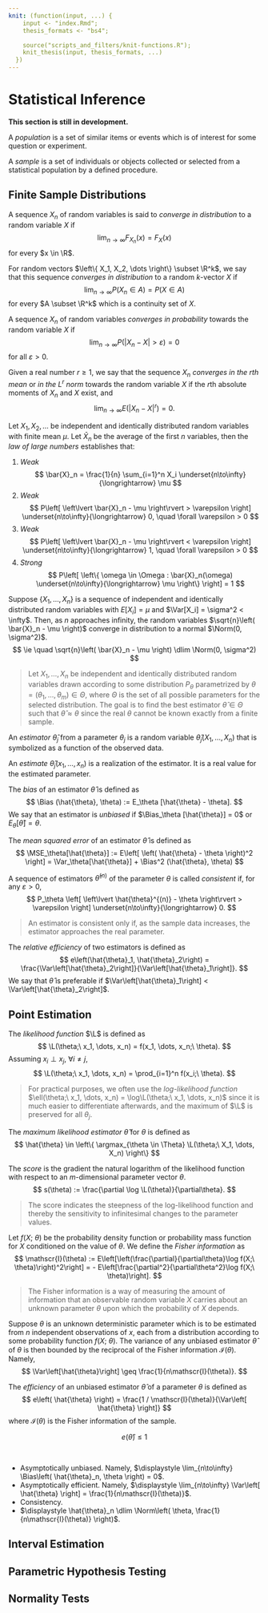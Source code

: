 ```yaml
---
knit: (function(input, ...) {
    input <- "index.Rmd";
    thesis_formats <- "bs4";

    source("scripts_and_filters/knit-functions.R");
    knit_thesis(input, thesis_formats, ...)
  })
---
```


# Statistical Inference

::: {.redbox}
**This section is still in development.**
:::

::: {.definition name="Population"}
A _population_ is a set of similar items or events which is of interest for some question or experiment.
:::

::: {.definition name="Sample"}
A _sample_ is a set of individuals or objects collected or selected from a statistical population by a defined procedure.
:::

## Finite Sample Distributions

::: {.definition name="Convergence in Distribution"}
A sequence $\displaystyle X_n$ of random variables is said to _converge in distribution_ to a random variable $X$ if
$$
\lim_{n\to\infty} F_{X_n}(x) = F_X(x)
$$
for every $x \in \R$.

For random vectors $\left\{ X_1, X_2, \dots \right\} \subset \R^k$, we say that this sequence _converges in distribution_ to a random $k$-vector $X$ if
$$
\lim_{n\to\infty} P(X_n\in A) = P(X\in A)
$$
for every $A \subset \R^k$ which is a continuity set of $X$.
:::

::: {.definition name="Convergence in Probability"}
A sequence $\displaystyle X_n$ of random variables _converges in probability_ towards the random variable $X$ if
$$
\lim_{n\to\infty} P\left( \left\lvert X_n - X \right\rvert > \varepsilon \right) = 0
$$
for all $\varepsilon > 0$.
:::

::: {.definition name="Convergence in Mean"}
Given a real number $r \geq 1$, we say that the sequence $X_n$ _converges in the $r$th mean_ or _in the $L^r$ norm_ towards the random variable $X$ if the $r$th absolute moments of $X_n$ and $X$ exist, and
$$
\lim_{n\to\infty} E\left( \left\lvert X_n - X \right\rvert^r \right) = 0.
$$
:::

::: {.theorem name="Law of Large Numbers"}
Let $X_1, X_2, \dots$ be independent and identically distributed random variables with finite mean $\mu$. Let $\bar{X}_n$ be the average of the first $n$ variables, then the _law of large numbers_ establishes that:

1. _Weak_
$$
\bar{X}_n = \frac{1}{n} \sum_{i=1}^n X_i \underset{n\to\infty}{\longrightarrow} \mu
$$
2. _Weak_
$$
P\left[ \left\lvert \bar{X}_n - \mu \right\rvert > \varepsilon \right] \underset{n\to\infty}{\longrightarrow} 0, \quad \forall \varepsilon > 0
$$
3. _Weak_
$$
P\left[ \left\lvert \bar{X}_n - \mu \right\rvert < \varepsilon \right] \underset{n\to\infty}{\longrightarrow} 1, \quad \forall \varepsilon > 0
$$
4. _Strong_
$$
P\left[ \left\{ \omega \in \Omega : \bar{X}_n(\omega) \underset{n\to\infty}{\longrightarrow} \mu \right\} \right] = 1
$$
:::

::: {.theorem name="Central Limit Theorem"}
Suppose $\left\{X_1, \dots, X_n\right\}$ is a sequence of independent and identically distributed random variables with $E[X_i] = \mu$ and $\Var[X_i] = \sigma^2 < \infty$. Then, as $n$ approaches infinity, the random variables $\sqrt{n}\left( \bar{X}_n - \mu \right)$ converge in distribution to a normal $\Norm(0, \sigma^2)$.
$$
\ie \quad \sqrt{n}\left( \bar{X}_n - \mu \right) \dlim \Norm(0, \sigma^2)
$$
:::

> Let $X_1, \dots, X_n$ be independent and identically distributed random variables drawn according to some distribution $P_\theta$ parametrized by $\theta = (\theta_1, \dots, \theta_m) \in \Theta$, where $\Theta$ is the set of all possible parameters for the selected distribution. The goal is to find the best estimator $\hat{\theta} \in \Theta$ such that $\hat{\theta} \approx \theta$ since the real $\theta$ cannot be known exactly from a finite sample.

::: {.definition name="Estimator"}
An _estimator_ $\hat{\theta}_j$ from a parameter $\theta_j$ is a random variable $\hat{\theta}_j(X_1, \dots, X_n)$ that is symbolized as a function of the observed data.
:::

::: {.definition name="Estimate"}
An _estimate_ $\hat{\theta}_j(x_1, \dots, x_n)$ is a realization of the estimator. It is a real value for the estimated parameter.
:::

::: {.definition name="Bias"}
The _bias_ of an estimator $\hat{\theta}$ is defined as
$$
\Bias (\hat{\theta}, \theta) := E_\theta [\hat{\theta} - \theta].
$$
We say that an estimator is _unbiased_ if $\Bias_\theta [\hat{\theta}] = 0$ or $E_\theta [\hat{\theta}] = \theta$.
:::

::: {.definition name="Mean Squared Error"}
The _mean squared error_ of an estimator $\hat{\theta}$ is defined as
$$
\MSE_\theta[\hat{\theta}] := E\left[ \left( \hat{\theta} - \theta \right)^2 \right] = \Var_\theta[\hat{\theta}] + \Bias^2 (\hat{\theta}, \theta)
$$
:::

::: {.definition name="Consistency"}
A sequence of estimators $\hat{\theta}^{(n)}$ of the parameter $\theta$ is called _consistent_ if, for any $\varepsilon > 0$,
$$
P_\theta \left[ \left\lvert \hat{\theta}^{(n)} - \theta \right\rvert > \varepsilon \right] \underset{n\to\infty}{\longrightarrow} 0.
$$

> An estimator is consistent only if, as the sample data increases, the estimator approaches the real parameter.
:::

::: {.definition name="Relative Efficiency"}
The _relative efficiency_ of two estimators is defined as
$$
e\left(\hat{\theta}_1, \hat{\theta}_2\right) = \frac{\Var\left[\hat{\theta}_2\right]}{\Var\left[\hat{\theta}_1\right]}.
$$
We say that $\hat{\theta}$ is preferable if $\Var\left[\hat{\theta}_1\right] < \Var\left[\hat{\theta}_2\right]$.
:::

## Point Estimation

::: {.definition name="Likelihood Function"}
The _likelihood function_ $\L$ is defined as
$$
\L(\theta;\ x_1, \dots, x_n) = f(x_1, \dots, x_n;\ \theta).
$$
Assuming $x_i \perp x_j$, $\forall i \neq j$,
$$
\L(\theta;\ x_1, \dots, x_n) = \prod_{i=1}^n f(x_i;\ \theta).
$$

> For practical purposes, we often use the _log-likelihood function_ $\ell(\theta;\ x_1, \dots, x_n) = \log\L(\theta;\ x_1, \dots, x_n)$ since it is much easier to differentiate afterwards, and the maximum of $\L$ is preserved for all $\theta_j$.

:::

::: {.definition name="Maximum Likelihood Estimator"}
The _maximum likelihood estimator_ $\hat{\theta}$ for $\theta$ is defined as
$$
\hat{\theta} \in \left\{ \argmax_{\theta \in \Theta} \L(\theta;\ X_1, \dots, X_n) \right\}
$$
:::

::: {.definition name="Score"}
The _score_ is the gradient the natural logarithm of the likelihood function with respect to an $m$-dimensional parameter vector $\theta$.
$$
s(\theta) := \frac{\partial \log \L(\theta)}{\partial\theta}.
$$

> The score indicates the steepness of the log-likelihood function and thereby the sensitivity to infinitesimal changes to the parameter values.
:::

::: {.definition name="Fisher Information"}
Let $f(X;\ \theta)$ be the probability density function or probability mass function for $X$ conditioned on the value of $\theta$. We define the _Fisher information_ as
$$
\mathscr{I}(\theta) := E\left[\left(\frac{\partial}{\partial\theta}\log f(X;\ \theta)\right)^2\right] = - E\left[\frac{\partial^2}{\partial\theta^2}\log f(X;\ \theta)\right].
$$

> The Fisher information is a way of measuring the amount of information that an observable random variable $X$ carries about an unknown parameter $\theta$ upon which the probability of $X$ depends.
:::

::: {.definition name="Cramér–Rao Bound"}
Suppose $\theta$ is an unknown deterministic parameter which is to be estimated from $n$ independent observations of $x$, each from a distribution according to some probability function $f(X;\ \theta)$. The variance of any unbiased estimator $\hat{\theta}$ of $\theta$ is then bounded by the reciprocal of the Fisher information $\mathscr{I}(\theta)$. Namely,
$$
\Var\left[\hat{\theta}\right] \geq \frac{1}{n\mathscr{I}(\theta)}.
$$
:::

::: {.definition name="Efficiency"}
The _efficiency_ of an unbiased estimator $\hat{\theta}$ of a parameter $\theta$ is defined as
$$
e\left( \hat{\theta} \right) = \frac{1 / \mathscr{I}(\theta)}{\Var\left[ \hat{\theta} \right]}
$$
where $\mathscr{I}(\theta)$ is the Fisher information of the sample.
:::

::: {.proposition}
$$
e\left( \hat{\theta} \right) \leq 1
$$
:::

::: {.remark name="Maximum Likelihood Estimator Properties"}
<br/>

* Asymptotically unbiased. Namely, $\displaystyle \lim_{n\to\infty} \Bias\left( \hat{\theta}_n, \theta \right) = 0$.
* Asymptotically efficient. Namely, $\displaystyle \lim_{n\to\infty} \Var\left[ \hat{\theta} \right] = \frac{1}{n\mathscr{I}(\theta)}$.
* Consistency.
* $\displaystyle \hat{\theta}_n \dlim \Norm\left( \theta, \frac{1}{n\mathscr{I}(\theta)} \right)$.
:::

## Interval Estimation

## Parametric Hypothesis Testing

## Normality Tests




















